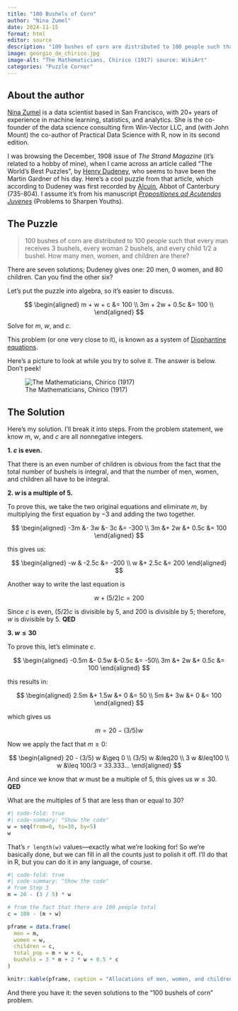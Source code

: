 ```yaml
---
title: "100 Bushels of Corn"
author: "Nina Zumel"
date: 2024-11-15
format: html
editor: source
description: "100 bushes of corn are distributed to 100 people such that every man receives 3 bushels, every woman 2 bushels, and every child 1/2 a bushel. How many men, women, and children are there? (Solved with R)."
image: georgio_de_chirico.jpg
image-alt: "The Mathematicians, Chirico (1917) source: WikiArt"
categories: "Puzzle Corner"
---
```


::: {.callout-note}
## About the author

[Nina Zumel](https://ninazumel.com/) is a data scientist based in San Francisco, with 20+ years of experience in machine learning, statistics, and analytics. She is the co-founder of the data science consulting firm Win-Vector LLC, and (with John Mount) the co-author of Practical Data Science with R, now in its second edition.
:::

I was browsing the December, 1908 issue of *The Strand Magazine* (it's related to a hobby of mine), when I came across an article called "The World's Best Puzzles", by [Henry Dudeney](https://en.wikipedia.org/wiki/Henry_Dudeney), who seems to have been the Martin Gardner of his day. Here's a cool puzzle from that article, which according to Dudeney was first recorded by [Alcuin](https://en.wikipedia.org/wiki/Alcuin), Abbot of Canterbury (735-804). I assume it's from his manuscript [*Propositiones ad Acutendos Juvenes*](https://en.wikipedia.org/wiki/Propositiones_ad_Acuendos_Juvenes) (Problems to Sharpen Youths).

## The Puzzle

> 100 bushes of corn are distributed to 100 people such that every man receives 3 bushels, every woman 2 bushels, and every child 1/2 a bushel. How many men, women, and children are there?

There are seven solutions; Dudeney gives one: 20 men, 0 women, and 80 children. Can you find the other six?

Let's put the puzzle into algebra, so it's easier to discuss.

$$
\begin{aligned}
m + w + c &= 100 \\ 
3m + 2w + 0.5c &= 100 \\
\end{aligned}
$$

Solve for $m$, $w$, and $c$.

This problem (or one very close to it), is known as a system of [Diophantine equations](https://en.wikipedia.org/wiki/Diophantine_equation).

Here's a picture to look at while you try to solve it. The answer is below. Don't peek!

![The Mathematicians, Chirico (1917)](the-mathematicians-1917.jpg){fig-alt="The Mathematicians, Chirico (1917) source: WikiArt"}

## The Solution

Here's my solution. I'll break it into steps. From the problem statement, we know $m$, $w$, and $c$ are all nonnegative integers.

**1. $c$ is even.**

That there is an even number of children is obvious from the fact that the total number of bushels
is integral, and that the number of men, women, and children all have to be integral.

**2. $w$ is a multiple of 5.**

To prove this, we take the two original equations and eliminate $m$, by multiplying the first equation by $-3$ and
adding the two together.

$$
\begin{aligned}
-3m &- 3w &- 3c &= -300 \\ 
3m &+ 2w &+ 0.5c &= 100 
\end{aligned}
$$

this gives us:

$$
\begin{aligned}
-w & -2.5c &= -200 \\
 w &+ 2.5c &= 200 
\end{aligned}
$$

Another way to write the last equation is

$$
w + (5/2) c = 200
$$

Since $c$ is even, $(5/2) c$ is divisible by 5, and 200 is divisible by 5; therefore, $w$ is divisible by 5. **QED**

**3. $w \leq 30$**

To prove this, let's eliminate $c$.

$$
\begin{aligned}
-0.5m &- 0.5w &-0.5c &= -50\\ 
   3m &+ 2w   &+ 0.5c &= 100 
\end{aligned}   
$$

this results in:

$$
\begin{aligned}
 2.5m &+ 1.5w &+ 0   &= 50 \\
   5m &+   3w &+ 0   &= 100 
\end{aligned}
$$

which gives us

$$
m = 20 - (3/5) w
$$

Now we apply the fact that $m \geq 0$:

$$
\begin{aligned}
20 - (3/5) w &\geq 0 \\
(3/5) w &\leq20 \\
3 w  &\leq100 \\
w &\leq 100/3 = 33.333...
\end{aligned}
$$

And since we know that $w$ must be a multiple of 5, this gives us $w \leq 30$. **QED**

What are the multiples of 5 that are less than or equal to 30?

```r
#| code-fold: true
#| code-summary: "Show the code"
w = seq(from=0, to=30, by=5)
w
```

That's `r length(w)` values---exactly what we're looking for! So we're basically done, but we can fill in all the counts just to polish it off. I'll do that in R, but you can do it in any language, of course.

```r
#| code-fold: true
#| code-summary: "Show the code"
# from Step 3
m = 20 - (3 / 5) * w

# from the fact that there are 100 people total
c = 100 - (m + w)

pframe = data.frame(
  men = m,
  women = w,
  children = c,
  total_pop = m + w + c,
  bushels = 3 * m + 2 * w + 0.5 * c
)

knitr::kable(pframe, caption = "Allocations of men, women, and children")
```

And there you have it: the seven solutions to the "100 bushels of corn" problem.